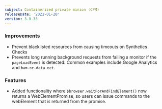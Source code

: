 ```yaml
---
subject: Containerized private minion (CPM)
releaseDate: '2021-01-28'
version: 3.0.33
---
```


### Improvements

* Prevent blacklisted resources from causing timeouts on Synthetics Checks
* Prevents long running background requests from failing a monitor if the `pageLoadEvent` is detected. Common examples include Google Analytics and `bam.nr-data.net`.

### Features

* Added functionality where `$browser.waitForAndFindElement()` now returns a WebElementPromise, so users can issue commands to the webElement that is returned from the promise.
